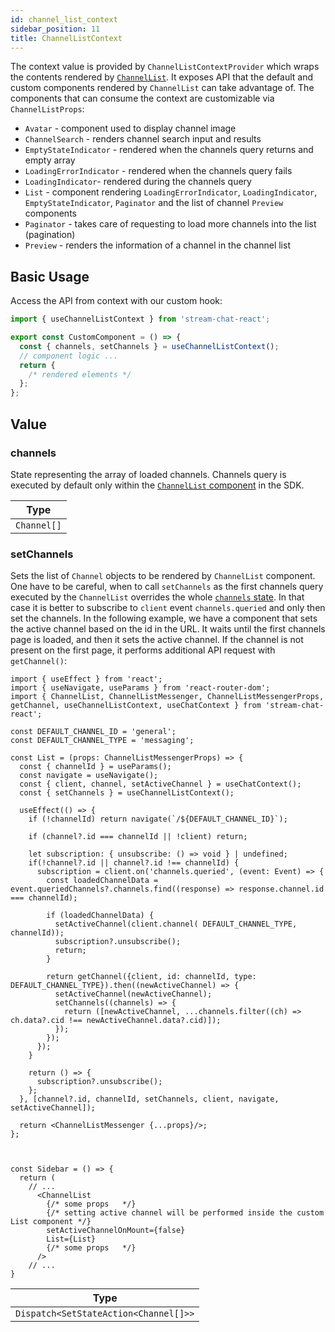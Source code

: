 ```yaml
---
id: channel_list_context
sidebar_position: 11
title: ChannelListContext
---
```


The context value is provided by `ChannelListContextProvider` which wraps the contents rendered by [`ChannelList`](../core-components/channel-list.mdx). It exposes API that the default and custom components rendered by `ChannelList` can take advantage of. The components that can consume the context are customizable via `ChannelListProps`:

- `Avatar` - component used to display channel image
- `ChannelSearch` - renders channel search input and results
- `EmptyStateIndicator` - rendered when the channels query returns and empty array
- `LoadingErrorIndicator` - rendered when the channels query fails
- `LoadingIndicator`- rendered during the channels query
- `List` - component rendering `LoadingErrorIndicator`, `LoadingIndicator`, `EmptyStateIndicator`, `Paginator` and the list of channel `Preview` components
- `Paginator` - takes care of requesting to load more channels into the list (pagination)
- `Preview` - renders the information of a channel in the channel list

## Basic Usage

Access the API from context with our custom hook:

```jsx
import { useChannelListContext } from 'stream-chat-react';

export const CustomComponent = () => {
  const { channels, setChannels } = useChannelListContext();
  // component logic ...
  return {
    /* rendered elements */
  };
};
```

## Value

### channels

State representing the array of loaded channels. Channels query is executed by default only within the [`ChannelList` component](../core-components/channel-list.mdx) in the SDK.

| Type        |
| ----------- |
| `Channel[]` |

### setChannels

Sets the list of `Channel` objects to be rendered by `ChannelList` component. One have to be careful, when to call `setChannels` as the first channels query executed by the `ChannelList` overrides the whole [`channels` state](#channels). In that case it is better to subscribe to `client` event `channels.queried` and only then set the channels.
In the following example, we have a component that sets the active channel based on the id in the URL. It waits until the first channels page is loaded, and then it sets the active channel. If the channel is not present on the first page, it performs additional API request with `getChannel()`:

```tsx
import { useEffect } from 'react';
import { useNavigate, useParams } from 'react-router-dom';
import { ChannelList, ChannelListMessenger, ChannelListMessengerProps, getChannel, useChannelListContext, useChatContext } from 'stream-chat-react';

const DEFAULT_CHANNEL_ID = 'general';
const DEFAULT_CHANNEL_TYPE = 'messaging';

const List = (props: ChannelListMessengerProps) => {
  const { channelId } = useParams();
  const navigate = useNavigate();
  const { client, channel, setActiveChannel } = useChatContext();
  const { setChannels } = useChannelListContext();

  useEffect(() => {
    if (!channelId) return navigate(`/${DEFAULT_CHANNEL_ID}`);

    if (channel?.id === channelId || !client) return;

    let subscription: { unsubscribe: () => void } | undefined;
    if(!channel?.id || channel?.id !== channelId) {
      subscription = client.on('channels.queried', (event: Event) => {
        const loadedChannelData = event.queriedChannels?.channels.find((response) => response.channel.id === channelId);

        if (loadedChannelData) {
          setActiveChannel(client.channel( DEFAULT_CHANNEL_TYPE, channelId));
          subscription?.unsubscribe();
          return;
        }

        return getChannel({client, id: channelId, type: DEFAULT_CHANNEL_TYPE}).then((newActiveChannel) => {
          setActiveChannel(newActiveChannel);
          setChannels((channels) => {
            return ([newActiveChannel, ...channels.filter((ch) => ch.data?.cid !== newActiveChannel.data?.cid)]);
          });
        });
      });
    }

    return () => {
      subscription?.unsubscribe();
    };
  }, [channel?.id, channelId, setChannels, client, navigate, setActiveChannel]);

  return <ChannelListMessenger {...props}/>;
};



const Sidebar = () => {
  return (
    // ...
      <ChannelList
        {/* some props   */}
        {/* setting active channel will be performed inside the custom List component */}
        setActiveChannelOnMount={false}
        List={List}
        {/* some props   */}
      />
    // ...
}
```

| Type                                  |
| ------------------------------------- |
| `Dispatch<SetStateAction<Channel[]>>` |
